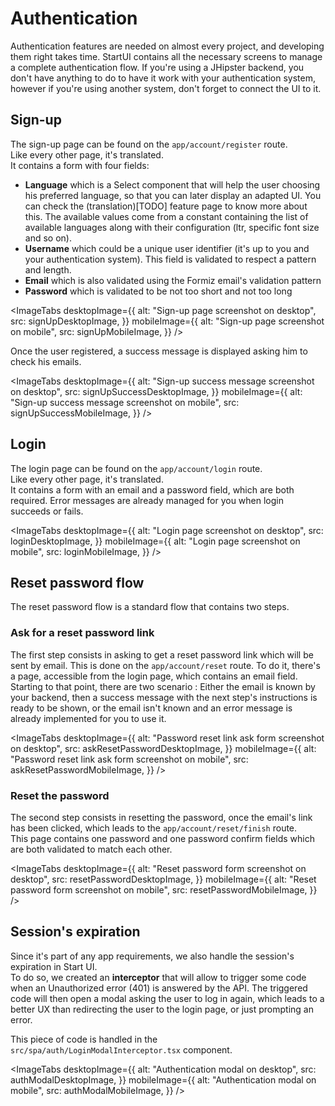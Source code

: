 # Authentication

Authentication features are needed on almost every project, and developing them right takes time.
StartUI contains all the necessary screens to manage a complete authentication flow.
If you're using a JHipster backend, you don't have anything to do to have it work with your authentication system,
however if you're using another system, don't forget to connect the UI to it.

## Sign-up

The sign-up page can be found on the `app/account/register` route.  
Like every other page, it's translated.  
It contains a form with four fields:
 - **Language** which is a Select component that will help the user choosing his preferred language, so that you can later display an
adapted UI. You can check the (translation)[TODO] feature page to know more about this.
The available values come from a constant containing the list of available languages along with their configuration (ltr, specific font size and so on).
 - **Username** which could be a unique user identifier (it's up to you and your authentication system). This field is validated
to respect a pattern and length.
 - **Email** which is also validated using the Formiz email's validation pattern
 - **Password** which is validated to be not too short and not too long


<ImageTabs
  desktopImage={{
    alt: "Sign-up page screenshot on desktop",
    src: signUpDesktopImage,
  }}
  mobileImage={{
    alt: "Sign-up page screenshot on mobile",
    src: signUpMobileImage,
  }}
/>

Once the user registered, a success message is displayed asking him to check his emails.


<ImageTabs
  desktopImage={{
    alt: "Sign-up success message screenshot on desktop",
    src: signUpSuccessDesktopImage,
  }}
  mobileImage={{
    alt: "Sign-up success message screenshot on mobile",
    src: signUpSuccessMobileImage,
  }}
/>

## Login

The login page can be found on the `app/account/login` route.  
Like every other page, it's translated.  
It contains a form with an email and a password field, which are both required. Error messages are already managed for you
when login succeeds or fails.


<ImageTabs
  desktopImage={{
    alt: "Login page screenshot on desktop",
    src: loginDesktopImage,
  }}
  mobileImage={{
    alt: "Login page screenshot on mobile",
    src: loginMobileImage,
  }}
/>

## Reset password flow

The reset password flow is a standard flow that contains two steps.

### Ask for a reset password link

The first step consists in asking to get a reset password link which will be sent by email. This is done on the
`app/account/reset` route.
To do it, there's a page, accessible from the login page, which contains an email field. Starting to that point, there
are two scenario :
Either the email is known by your backend, then a success message with the next step's instructions is ready to be shown,
or the email isn't known and an error message is already implemented for you to use it.


<ImageTabs
  desktopImage={{
    alt: "Password reset link ask form screenshot on desktop",
    src: askResetPasswordDesktopImage,
  }}
  mobileImage={{
    alt: "Password reset link ask form screenshot on mobile",
    src: askResetPasswordMobileImage,
  }}
/>


### Reset the password

The second step consists in resetting the password, once the email's link has been clicked, which leads to the
`app/account/reset/finish` route.  
This page contains one password and one password confirm fields which are both validated to match each other.


<ImageTabs
  desktopImage={{
    alt: "Reset password form screenshot on desktop",
    src: resetPasswordDesktopImage,
  }}
  mobileImage={{
    alt: "Reset password form screenshot on mobile",
    src: resetPasswordMobileImage,
  }}
/>

## Session's expiration

Since it's part of any app requirements, we also handle the session's expiration in Start UI.  
To do so, we created an **interceptor** that will allow to trigger some code when an Unauthorized error (401) is
answered by the API. The triggered code will then open a modal asking the user to log in again, which leads to a better
UX than redirecting the user to the login page, or just prompting an error.

This piece of code is handled in the `src/spa/auth/LoginModalInterceptor.tsx` component.



<ImageTabs
  desktopImage={{
    alt: "Authentication modal on desktop",
    src: authModalDesktopImage,
  }}
  mobileImage={{
    alt: "Authentication modal on mobile",
    src: authModalMobileImage,
  }}
/>
